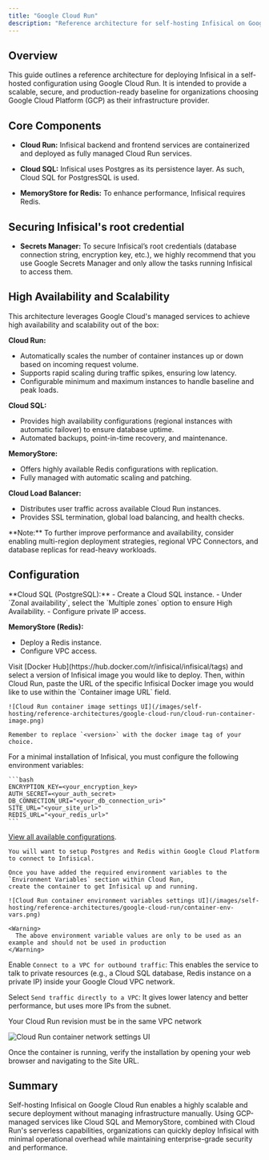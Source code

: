 ```yaml
---
title: "Google Cloud Run"
description: "Reference architecture for self-hosting Infisical on Google Cloud Run."
---
```


## Overview
This guide outlines a reference architecture for deploying Infisical in a self-hosted configuration using Google Cloud Run. 
It is intended to provide a scalable, secure, and production-ready baseline for organizations choosing Google Cloud Platform (GCP) as their infrastructure provider.

## Core Components

- **Cloud Run:** Infisical backend and frontend services are containerized and deployed as fully managed Cloud Run services.

- **Cloud SQL:** Infisical uses Postgres as its persistence layer. As such, Cloud SQL for PostgresSQL is used.

- **MemoryStore for Redis:** To enhance performance, Infisical requires Redis.

## Securing Infisical's root credential

- **Secrets Manager:** To secure Infisical’s root credentials (database connection string, encryption key, etc.), 
we highly recommend that you use Google Secrets Manager and only allow the tasks running Infisical to access them.

## High Availability and Scalability

This architecture leverages Google Cloud's managed services to achieve high availability and scalability out of the box:

**Cloud Run:**

- Automatically scales the number of container instances up or down based on incoming request volume.
- Supports rapid scaling during traffic spikes, ensuring low latency.
- Configurable minimum and maximum instances to handle baseline and peak loads.

**Cloud SQL:**

- Provides high availability configurations (regional instances with automatic failover) to ensure database uptime.
- Automated backups, point-in-time recovery, and maintenance.

**MemoryStore:**

- Offers highly available Redis configurations with replication.
- Fully managed with automatic scaling and patching.

**Cloud Load Balancer:**

- Distributes user traffic across available Cloud Run instances.
- Provides SSL termination, global load balancing, and health checks.

<Info>
  **Note:** To further improve performance and availability, consider enabling multi-region deployment strategies,
   regional VPC Connectors, and database replicas for read-heavy workloads.
</Info>

## Configuration

<Steps>
  <Step title="Provision Core Infrastructure">
  **Cloud SQL (PostgreSQL):**
  - Create a Cloud SQL instance.
    - Under `Zonal availability`, select the `Multiple zones` option to ensure High Availability.
  - Configure private IP access.

  **MemoryStore (Redis):**
  - Deploy a Redis instance.
  - Configure VPC access.

  </Step>
  <Step title="Get the Infisical Docker image">
    Visit [Docker Hub](https://hub.docker.com/r/infisical/infisical/tags) and select a version of Infisical image you would like to deploy.
    Then, within Cloud Run, paste the URL of the specific Infisical Docker image you would like to use within the `Container image URL` field.

    ![Cloud Run container image settings UI](/images/self-hosting/reference-architectures/google-cloud-run/cloud-run-container-image.png)
    
    Remember to replace `<version>` with the docker image tag of your choice.
  </Step>
  <Step title="Set the environment variables">
    For a minimal installation of Infisical, you must configure the following environment variables:

    ```bash
    ENCRYPTION_KEY=<your_encryption_key>
    AUTH_SECRET=<your_auth_secret>
    DB_CONNECTION_URI="<your_db_connection_uri>"
    SITE_URL="<your_site_url>"
    REDIS_URL="<your_redis_url>"
    ```
  [View all available configurations](/self-hosting/configuration/envars).

    You will want to setup Postgres and Redis within Google Cloud Platform to connect to Infisical.

    Once you have added the required environment variables to the `Environment Variables` section within Cloud Run, 
    create the container to get Infisical up and running.

    ![Cloud Run container environment variables settings UI](/images/self-hosting/reference-architectures/google-cloud-run/container-env-vars.png)

    <Warning>
      The above environment variable values are only to be used as an example and should not be used in production 
    </Warning>

  </Step>
  <Step title="Network Configuration">

  Enable `Connect to a VPC for outbound traffic`: This enables the service to talk to private resources (e.g., a Cloud SQL database, Redis instance on a private IP) inside your Google Cloud VPC network.

  Select `Send traffic directly to a VPC`: It gives lower latency and better performance, but uses more IPs from the subnet.

  <Info> 
    Your Cloud Run revision must be in the same VPC network
  </Info>

  ![Cloud Run container network settings UI](/images/self-hosting/reference-architectures/google-cloud-run/container-network-configuration.png)
  
  Once the container is running, verify the installation by opening your web browser and navigating to the Site URL.
  
  </Step>
</Steps>

## Summary

Self-hosting Infisical on Google Cloud Run enables a highly scalable and secure deployment without managing infrastructure manually.
 Using GCP-managed services like Cloud SQL and MemoryStore, combined with Cloud Run's serverless capabilities, organizations can quickly
  deploy Infisical with minimal operational overhead while maintaining enterprise-grade security and performance.